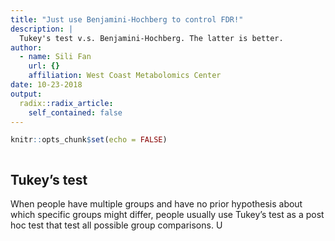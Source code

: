 ```yaml
---
title: "Just use Benjamini-Hochberg to control FDR!"
description: |
  Tukey's test v.s. Benjamini-Hochberg. The latter is better.
author:
  - name: Sili Fan
    url: {}
    affiliation: West Coast Metabolomics Center
date: 10-23-2018
output:
  radix::radix_article:
    self_contained: false
---
```


```r
knitr::opts_chunk$set(echo = FALSE)



```

## Tukey's test 
When people have multiple groups and have no prior hypothesis about which specific groups might differ, people usually use Tukey's test as a post hoc test that test all possible group comparisons. U